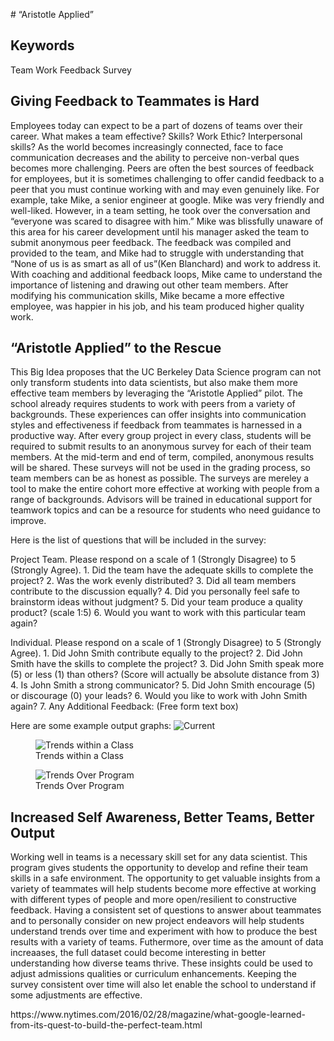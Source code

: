  # "Aristotle Applied" 

## Keywords
Team Work
Feedback
Survey


## Giving Feedback to Teammates is Hard

Employees today can expect to be a part of dozens of teams over their career.  What makes a team effective?  Skills?  Work Ethic?  Interpersonal skills?  As the world becomes increasingly connected, face to face communication decreases and the ability to perceive non-verbal ques becomes more challenging.  Peers are often the best sources of feedback for employees, but it is sometimes challenging to offer candid feedback to a peer that you must continue working with and may even genuinely like.  For example, take Mike, a senior engineer at google.  Mike was very friendly and well-liked.  However, in a team setting, he took over the conversation and "everyone was scared to disagree with him."  Mike was blissfully unaware of this area for his career development until his manager asked the team to submit anonymous peer feedback.  The feedback was compiled and provided to the team, and Mike had to struggle with understanding that "None of us is as smart as all of us"(Ken Blanchard) and work to address it.  With coaching and additional feedback loops, Mike came to understand the importance of listening and drawing out other team members.  After modifying his communication skills, Mike became a more effective employee, was happier in his job, and his team produced higher quality work.

## "Aristotle Applied" to the Rescue

This Big Idea proposes that the UC Berkeley Data Science program can not only transform students into data scientists, but also make them more effective team members by leveraging the "Aristotle Applied" pilot.  The school already requires students to work with peers from a variety of backgrounds.  These experiences can offer insights into communication styles and effectiveness if feedback from teammates is harnessed in a productive way. After every group project in every class, students will be required to submit results to an anonymous survey for each of their team members.  At the mid-term and end of term, compiled, anonymous results will be shared.  These surveys will not be used in the grading process, so team members can be as honest as possible.  The surveys are mereley a tool to make the entire cohort more effective at working with people from a range of backgrounds.  Advisors will be trained in educational support for teamwork topics and can be a resource for students who need guidance to improve.

Here is the list of questions that will be included in the survey:

Project Team.  Please respond on a scale of 1 (Strongly Disagree) to 5 (Strongly Agree).
1.  Did the team have the adequate skills to complete the project?
2.  Was the work evenly distributed?
3.  Did all team members contribute to the discussion equally?
4.  Did you personally feel safe to brainstorm ideas without judgment?
5.  Did your team produce a quality product? (scale 1:5)
6.  Would you want to work with this particular team again?


Individual.  Please respond on a scale of 1 (Strongly Disagree) to 5 (Strongly Agree).
1.  Did John Smith contribute equally to the project?
2.  Did John Smith have the skills to complete the project?
3.  Did John Smith speak more (5) or less (1) than others?  (Score will actually be absolute distance from 3)
4.  Is John Smith a strong communicator?
5.  Did John Smith encourage (5) or discourage (0) your leads?
6.  Would you like to work with John Smith again?
7.  Any Additional Feedback:  (Free form text box)

Here are some example output graphs:
![Current](https://github.com/w201rdada/portfolio-sioharr/blob/master/img/Current2.png)

![Trends within a Class](https://github.com/w201rdada/portfolio-sioharr/blob/master/img/Semester.png)

![Trends Over Program](https://github.com/w201rdada/portfolio-sioharr/blob/master/img/EntireProgram.png)



## Increased Self Awareness, Better Teams, Better Output

Working well in teams is a necessary skill set for any data scientist.  This program gives students the opportunity to develop and refine their team skills in a safe environment.  The opportunity to get valuable insights from a variety of teammates will help students become more effective at working with different types of people and more open/resilient to constructive feedback.  Having a consistent set of questions to answer about teammates and to personally consider on new project endeavors will help students understand trends over time and experiment with how to produce the best results with a variety of teams.  Futhermore, over time as the amount of data increaases, the full dataset could become interesting in better understanding how diverse teams thrive.  These insights could be used to adjust admissions qualities or curriculum enhancements.  Keeping the survey consistent over time will also let enable the school to understand if some adjustments are effective.    

https://www.nytimes.com/2016/02/28/magazine/what-google-learned-from-its-quest-to-build-the-perfect-team.html
